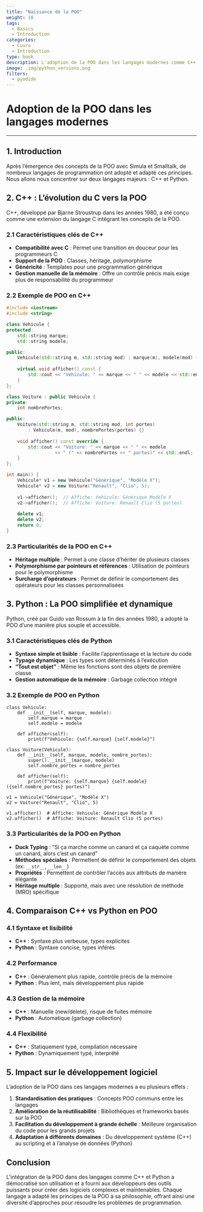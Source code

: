 ```yaml
---
title: "Naissance de la POO"
weight: 10
tags:
  - Basics
  - Introduction
categories:
  - Cours
  - Introduction
type: book
description: L'adoption de la POO dans les langages modernes comme C++ et Python a révolutionné la programmation. Découvrez comment ces langages ont intégré les concepts de la POO et leurs implications.
image: .img/python_versions.png
filters:
  - pyodide
---
```


# Adoption de la POO dans les langages modernes

---

## 1. Introduction

Après l'émergence des concepts de la POO avec Simula et Smalltalk, de nombreux langages de programmation ont adopté et adapté ces principes. Nous allons nous concentrer sur deux langages majeurs : C++ et Python.

## 2. C++ : L'évolution du C vers la POO

C++, développé par Bjarne Stroustrup dans les années 1980, a été conçu comme une extension du langage C intégrant les concepts de la POO.

### 2.1 Caractéristiques clés de C++

- **Compatibilité avec C** : Permet une transition en douceur pour les programmeurs C
- **Support de la POO** : Classes, héritage, polymorphisme
- **Généricité** : Templates pour une programmation générique
- **Gestion manuelle de la mémoire** : Offre un contrôle précis mais exige plus de responsabilité du programmeur

### 2.2 Exemple de POO en C++

```cpp
#include <iostream>
#include <string>

class Vehicule {
protected:
    std::string marque;
    std::string modele;

public:
    Vehicule(std::string m, std::string mod) : marque(m), modele(mod) {}
    
    virtual void afficher() const {
        std::cout << "Vehicule: " << marque << " " << modele << std::endl;
    }
};

class Voiture : public Vehicule {
private:
    int nombrePortes;

public:
    Voiture(std::string m, std::string mod, int portes) 
        : Vehicule(m, mod), nombrePortes(portes) {}
    
    void afficher() const override {
        std::cout << "Voiture: " << marque << " " << modele 
                  << " (" << nombrePortes << " portes)" << std::endl;
    }
};

int main() {
    Vehicule* v1 = new Vehicule("Générique", "Modèle X");
    Vehicule* v2 = new Voiture("Renault", "Clio", 5);
    
    v1->afficher();  // Affiche: Vehicule: Générique Modèle X
    v2->afficher();  // Affiche: Voiture: Renault Clio (5 portes)
    
    delete v1;
    delete v2;
    return 0;
}
```

### 2.3 Particularités de la POO en C++

- **Héritage multiple** : Permet à une classe d'hériter de plusieurs classes
- **Polymorphisme par pointeurs et références** : Utilisation de pointeurs pour le polymorphisme
- **Surcharge d'opérateurs** : Permet de définir le comportement des opérateurs pour les classes personnalisées

## 3. Python : La POO simplifiée et dynamique

Python, créé par Guido van Rossum à la fin des années 1980, a adopté la POO d'une manière plus souple et accessible.

### 3.1 Caractéristiques clés de Python

- **Syntaxe simple et lisible** : Facilite l'apprentissage et la lecture du code
- **Typage dynamique** : Les types sont déterminés à l'exécution
- **"Tout est objet"** : Même les fonctions sont des objets de première classe
- **Gestion automatique de la mémoire** : Garbage collection intégré

### 3.2 Exemple de POO en Python

```pyodide-python
class Vehicule:
    def __init__(self, marque, modele):
        self.marque = marque
        self.modele = modele
    
    def afficher(self):
        print(f"Vehicule: {self.marque} {self.modele}")

class Voiture(Vehicule):
    def __init__(self, marque, modele, nombre_portes):
        super().__init__(marque, modele)
        self.nombre_portes = nombre_portes
    
    def afficher(self):
        print(f"Voiture: {self.marque} {self.modele} ({self.nombre_portes} portes)")

v1 = Vehicule("Générique", "Modèle X")
v2 = Voiture("Renault", "Clio", 5)

v1.afficher()  # Affiche: Vehicule: Générique Modèle X
v2.afficher()  # Affiche: Voiture: Renault Clio (5 portes)
```

### 3.3 Particularités de la POO en Python

- **Duck Typing** : "Si ça marche comme un canard et ça caquète comme un canard, alors c'est un canard"
- **Méthodes spéciales** : Permettent de définir le comportement des objets (ex: `__str__`, `__len__`)
- **Propriétés** : Permettent de contrôler l'accès aux attributs de manière élégante
- **Héritage multiple** : Supporté, mais avec une résolution de méthode (MRO) spécifique

## 4. Comparaison C++ vs Python en POO

### 4.1 Syntaxe et lisibilité
- **C++** : Syntaxe plus verbeuse, types explicites
- **Python** : Syntaxe concise, types inférés

### 4.2 Performance
- **C++** : Généralement plus rapide, contrôle précis de la mémoire
- **Python** : Plus lent, mais développement plus rapide

### 4.3 Gestion de la mémoire
- **C++** : Manuelle (new/delete), risque de fuites mémoire
- **Python** : Automatique (garbage collection)

### 4.4 Flexibilité
- **C++** : Statiquement typé, compilation nécessaire
- **Python** : Dynamiquement typé, interprété

## 5. Impact sur le développement logiciel

L'adoption de la POO dans ces langages modernes a eu plusieurs effets :

1. **Standardisation des pratiques** : Concepts POO communs entre les langages
2. **Amélioration de la réutilisabilité** : Bibliothèques et frameworks basés sur la POO
3. **Facilitation du développement à grande échelle** : Meilleure organisation du code pour les grands projets
4. **Adaptation à différents domaines** : Du développement système (C++) au scripting et à l'analyse de données (Python)

## Conclusion

L'intégration de la POO dans des langages comme C++ et Python a démocratisé son utilisation et a fourni aux développeurs des outils puissants pour créer des logiciels complexes et maintenables. Chaque langage a adapté les principes de la POO à sa philosophie, offrant ainsi une diversité d'approches pour résoudre les problèmes de programmation.